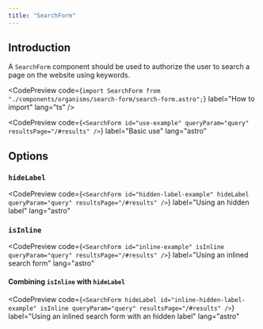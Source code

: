 ```yaml
---
title: "SearchForm"
---
```



## Introduction

A `SearchForm` component should be used to authorize the user to search a page on the website using keywords.

<CodePreview
  code={`import SearchForm from "./components/organisms/search-form/search-form.astro";`}
  label="How to import"
  lang="ts"
/>

<CodePreview
  code={`<SearchForm id="use-example" queryParam="query" resultsPage="/#results" />`}
  label="Basic use"
  lang="astro"
>
  <SearchForm
    id="use-example"
    queryParam="query"
    resultsPage="/#results"
  />
</CodePreview>

## Options

### `hideLabel`

<CodePreview
  code={`<SearchForm id="hidden-label-example" hideLabel queryParam="query" resultsPage="/#results" />`}
  label="Using an hidden label"
  lang="astro"
>
  <SearchForm
    id="hidden-label-example"
    hideLabel
    queryParam="query"
    resultsPage="/#results"
  />
</CodePreview>

### `isInline`

<CodePreview
  code={`<SearchForm id="inline-example" isInline queryParam="query" resultsPage="/#results" />`}
  label="Using an inlined search form"
  lang="astro"
>
  <SearchForm
    id="inline-example"
    isInline
    queryParam="query"
    resultsPage="/#results"
  />
</CodePreview>

#### Combining `isInline` with `hideLabel`

<CodePreview
  code={`<SearchForm hideLabel id="inline-hidden-label-example" isInline queryParam="query" resultsPage="/#results" />`}
  label="Using an inlined search form with an hidden label"
  lang="astro"
>
  <SearchForm
    hideLabel
    id="inline-hidden-label-example"
    isInline
    queryParam="query"
    resultsPage="/#results"
  />
</CodePreview>
